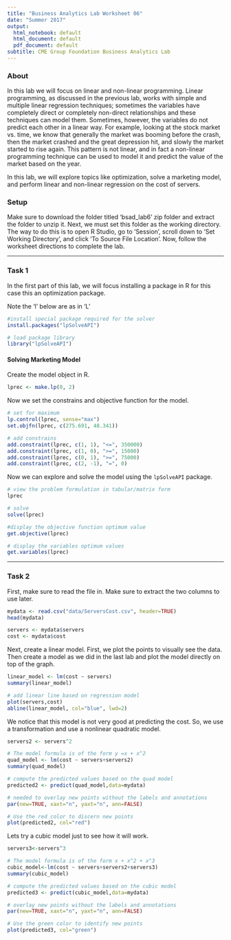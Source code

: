 ```yaml
---
title: "Business Analytics Lab Worksheet 06"
date: "Summer 2017"
output:
  html_notebook: default
  html_document: default
  pdf_document: default
subtitle: CME Group Foundation Business Analytics Lab
---
```


### About

In this lab we will focus on linear and non-linear programming. Linear programming, as discussed in the previous lab, works with simple and multiple linear regression techniques; sometimes the variables have completely direct or completely non-direct relationships and these techniques can model them. Sometimes, however, the variables do not predict each other in a linear way. For example, looking at the stock market vs. time, we know that generally the market was booming before the crash, then the market crashed and the great depression hit, and slowly the market started to rise again. This pattern is not linear, and in fact a non-linear programming technique can be used to model it and predict the value of the market based on the year. 

In this lab, we will explore topics like optimization, solve a marketing model, and perform linear and non-linear regression on the cost of servers.

### Setup

Make sure to download the folder titled 'bsad_lab6' zip folder and extract the folder to unzip it. Next, we must set this folder as the working directory. The way to do this is to open R Studio, go to 'Session', scroll down to 'Set Working Directory', and click 'To Source File Location'. Now, follow the worksheet directions to complete the lab.

----------

### Task 1

In the first part of this lab, we will focus installing a package in R for this case this an optimization package. 

Note the 'l' below are as in 'L'
```r
#install special package required for the solver
install.packages("lpSolveAPI") 

# load package library
library("lpSolveAPI") 
```


#### Solving Marketing Model

Create the model object in R.
```r
lprec <- make.lp(0, 2) 
```

Now we set the constrains and objective function for the model.

```r
# set for maximum
lp.control(lprec, sense="max")  
set.objfn(lprec, c(275.691, 48.341))

# add constrains
add.constraint(lprec, c(1, 1), "<=", 350000)
add.constraint(lprec, c(1, 0), ">=", 15000)
add.constraint(lprec, c(0, 1), ">=", 75000)
add.constraint(lprec, c(2, -1), "=", 0)
```

Now we can explore and solve the model using the `lpSolveAPI` package.

```r
# view the problem formulation in tabular/matrix form
lprec

# solve 
solve(lprec) 

#display the objective function optimum value
get.objective(lprec)

# display the variables optimum values
get.variables(lprec) 
```

-----------

### Task 2

First, make sure to read the file in. Make sure to extract the two columns to use later. 

```r
mydata <- read.csv("data/ServersCost.csv", header=TRUE)
head(mydata)
```

```r
servers <- mydata$servers
cost <- mydata$cost
```

Next, create a linear model. First, we plot the points to visually see the data. Then create a model as we did in the last lab and plot the model directly on top of the graph.

```r
linear_model <- lm(cost ~ servers)
summary(linear_model)
```

```r
# add linear line based on regression model
plot(servers,cost)
abline(linear_model, col="blue", lwd=2)
```

We notice that this model is not very good at predicting the cost. So, we use a transformation and use a nonlinear quadratic model. 

```r
servers2 <- servers^2

# The model formula is of the form y =x + x^2
quad_model <- lm(cost ~ servers+servers2)
summary(quad_model)
```

```r
# compute the predicted values based on the quad model
predicted2 <- predict(quad_model,data=mydata)

# needed to overlay new points without the labels and annotations
par(new=TRUE, xaxt="n", yaxt="n", ann=FALSE)

# Use the red color to discern new points
plot(predicted2, col="red") 
```

Lets try a cubic model just to see how it will work. 

```r
servers3<-servers^3

# The model formula is of the form x + x^2 + x^3
cubic_model<-lm(cost ~ servers+servers2+servers3) 
summary(cubic_model)
```

```r
# compute the predicted values based on the cubic model
predicted3 <- predict(cubic_model,data=mydata) 

# overlay new points without the labels and annotations
par(new=TRUE, xaxt="n", yaxt="n", ann=FALSE)

# Use the green color to identify new points
plot(predicted3, col="green") 
```

